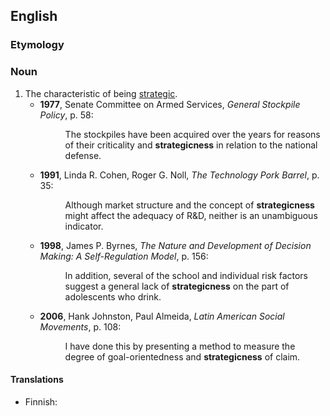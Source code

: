 ==English==

===Etymology===
{{suffix|en|strategic|ness}}

===Noun===
{{en-noun|-}}

# The characteristic of being [[strategic]].
#* '''1977''', Senate Committee on Armed Services, ''General Stockpile Policy'', p. 58:
#*: The stockpiles have been acquired over the years for reasons of their criticality and '''strategicness''' in relation to the national defense.
#* '''1991''', Linda R. Cohen, Roger G. Noll, ''The Technology Pork Barrel'', p. 35:
#*: Although market structure and the concept of '''strategicness''' might affect the adequacy of R&D, neither is an unambiguous indicator.
#* '''1998''', James P. Byrnes, ''The Nature and Development of Decision Making: A Self-Regulation Model'', p. 156:
#*: In addition, several of the school and individual risk factors suggest a general lack of '''strategicness''' on the part of adolescents who drink.
#* '''2006''', Hank Johnston, Paul Almeida, ''Latin American Social Movements'', p. 108:
#*: I have done this by presenting a method to measure the degree of goal-orientedness and '''strategicness''' of claim.

====Translations====
{{trans-top|being strategic}}
* Finnish: {{t|fi|strategisuus}}
{{trans-mid}}
{{trans-bottom}}